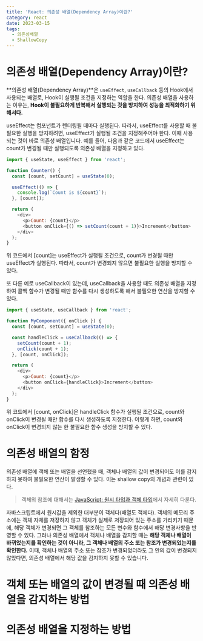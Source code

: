 ```yaml
---
title: 'React: 의존성 배열(Dependency Array)이란?'
category: react
date: 2023-03-15
tags:
  - 의존성배열
  - ShallowCopy
---
```


# 의존성 배열(Dependency Array)이란?

**의존성 배열(Dependency Array)**은 `useEffect`, `useCallback` 등의 Hook에서 사용되는 배열로, Hook이 실행될 조건을 지정하는 역할을 한다. 의존성 배열을 사용하는 이유는, **Hook이 불필요하게 반복해서 실행되는 것을 방지하여 성능을 최적화하기 위해서다.**

useEffect는 컴포넌트가 렌더링될 때마다 실행된다. 따라서, useEffect를 사용할 때 불필요한 실행을 방지하려면, useEffect가 실행될 조건을 지정해주어야 한다. 이때 사용되는 것이 바로 의존성 배열입니다. 예를 들어, 다음과 같은 코드에서 useEffect는 count가 변경될 때만 실행되도록 의존성 배열을 지정하고 있다.

```js
import { useState, useEffect } from 'react';

function Counter() {
  const [count, setCount] = useState(0);

  useEffect(() => {
    console.log(`Count is ${count}`);
  }, [count]);

  return (
    <div>
      <p>Count: {count}</p>
      <button onClick={() => setCount(count + 1)}>Increment</button>
    </div>
  );
}
```

위 코드에서 [count]는 useEffect가 실행될 조건으로, count가 변경될 때만 useEffect가 실행된다. 따라서, count가 변경되지 않으면 불필요한 실행을 방지할 수 있다.

또 다른 예로 useCallback이 있는데, useCallback을 사용할 때도 의존성 배열을 지정하여 콜백 함수가 변경될 때만 함수를 다시 생성하도록 해서 불필요한 연산을 방지할 수 있다.

```js
import { useState, useCallback } from 'react';

function MyComponent({ onClick }) {
  const [count, setCount] = useState(0);

  const handleClick = useCallback(() => {
    setCount(count + 1);
    onClick(count + 1);
  }, [count, onClick]);

  return (
    <div>
      <p>Count: {count}</p>
      <button onClick={handleClick}>Increment</button>
    </div>
  );
}
```

위 코드에서 [count, onClick]은 handleClick 함수가 실행될 조건으로, count와 onClick이 변경될 때만 함수를 다시 생성하도록 지정한다. 이렇게 하면, count와 onClick이 변경되지 않는 한 불필요한 함수 생성을 방지할 수 있다.

# 의존성 배열의 함정

의존성 배열에 객체 또는 배열을 선언했을 때, 객체나 배열의 값이 변경되어도 이를 감지하지 못하여 불필요한 연산이 발생할 수 있다. 이는 shallow copy의 개념과 관련이 있다.

> 객체의 참조에 대해서는 [JavaScript: 원시 타입과 객체 타입](https://chamdom.blog/primitive-and-object/)에서 자세히 다룬다.

자바스크립트에서 원시값을 제외한 대부분이 객체다(배열도 객체다). 객체의 메모리 주소에는 객체 자체를 저장하지 않고 객체가 실제로 저장되어 있는 주소를 가리키기 때문에, 해당 객체가 변경되면 그 객체를 참조하는 모든 변수와 함수에서 해당 변경사항을 반영할 수 있다. 그러나 의존성 배열에서 객체나 배열을 감지할 때는 **해당 객체나 배열이 바뀌었는지를 확인하는 것이 아니라, 그 객체나 배열의 주소 또는 참조가 변경되었는지를 확인한다.** 이때, 객체나 배열의 주소 또는 참조가 변경되었더라도 그 안의 값이 변경되지 않았다면, 의존성 배열에서 해당 값을 감지하지 못할 수 있습니다.

# 객체 또는 배열의 값이 변경될 때 의존성 배열을 감지하는 방법

# 의존성 배열을 지정하는 방법
